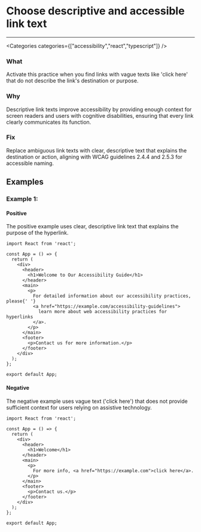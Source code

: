 

# Choose descriptive and accessible link text

<Severity severity={SeverityLevels.MEDIUM} />

---

<Categories categories={["accessibility","react","typescript"]} />

### What
Activate this practice when you find links with vague texts like 'click here' that do not describe the link's destination or purpose.

### Why
Descriptive link texts improve accessibility by providing enough context for screen readers and users with cognitive disabilities, ensuring that every link clearly communicates its function.

### Fix
Replace ambiguous link texts with clear, descriptive text that explains the destination or action, aligning with WCAG guidelines 2.4.4 and 2.5.3 for accessible naming.

## Examples

### Example 1:

<!-- #example -->

#### Positive

<!-- #example_positive_description -->
The positive example uses clear, descriptive link text that explains the purpose of the hyperlink.

<!-- #example_positive_code -->
```tsx
import React from 'react';

const App = () => {
  return (
    <div>
      <header>
        <h1>Welcome to Our Accessibility Guide</h1>
      </header>
      <main>
        <p>
          For detailed information about our accessibility practices, please{' '}
          <a href="https://example.com/accessibility-guidelines">
            learn more about web accessibility practices for hyperlinks
          </a>.
        </p>
      </main>
      <footer>
        <p>Contact us for more information.</p>
      </footer>
    </div>
  );
};

export default App;
```

#### Negative

<!-- #example_negative_description -->
The negative example uses vague text ('click here') that does not provide sufficient context for users relying on assistive technology.

<!-- #example_negative_code -->
```tsx
import React from 'react';

const App = () => {
  return (
    <div>
      <header>
        <h1>Welcome</h1>
      </header>
      <main>
        <p>
          For more info, <a href="https://example.com">click here</a>.
        </p>
      </main>
      <footer>
        <p>Contact us.</p>
      </footer>
    </div>
  );
};

export default App;
```